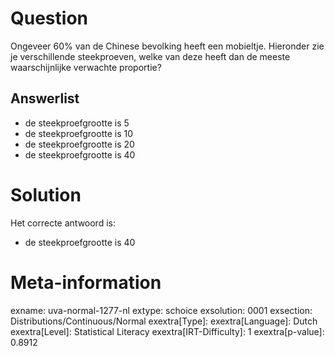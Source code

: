 Question
========

Ongeveer 60% van de Chinese bevolking heeft een mobieltje. Hieronder zie
je verschillende steekproeven, welke van deze heeft dan de meeste
waarschijnlijke verwachte proportie?

Answerlist
----------

* de steekproefgrootte is 5
* de steekproefgrootte is 10
* de steekproefgrootte is 20
* de steekproefgrootte is 40

Solution
========

Het correcte antwoord is: 

* de steekproefgrootte is 40

Meta-information
================
exname: uva-normal-1277-nl
extype: schoice
exsolution: 0001
exsection: Distributions/Continuous/Normal
exextra[Type]: 
exextra[Language]: Dutch
exextra[Level]: Statistical Literacy
exextra[IRT-Difficulty]: 1
exextra[p-value]: 0.8912
